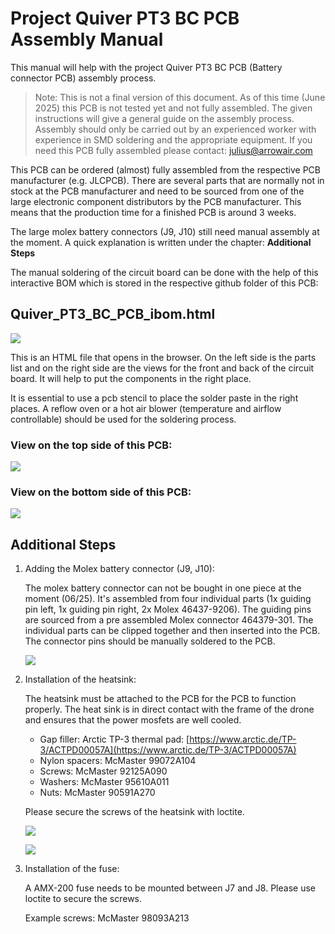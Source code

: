 # Project Quiver PT3 BC PCB Assembly Manual

This manual will help with the project Quiver PT3 BC PCB (Battery connector PCB) assembly process.

> Note: This is not a final version of this document. As of this time (June 2025) this PCB is not tested yet and not fully assembled. The given instructions will give a general guide on the assembly process. Assembly should only be carried out by an experienced worker with experience in SMD soldering and the appropriate equipment. If you need this PCB fully assembled please contact: julius@arrowair.com

This PCB can be ordered (almost) fully assembled from the respective PCB manufacturer (e.g. JLCPCB). There are several parts that are normally not in stock at the PCB manufacturer and need to be sourced from one of the large electronic component distributors by the PCB manufacturer. This means that the production time for a finished PCB is around 3 weeks.

The large molex battery connectors (J9, J10) still need manual assembly at the moment. A quick explanation is written under the chapter: **Additional Steps**

The manual soldering of the circuit board can be done with the help of this interactive BOM which is stored in the respective github folder of this PCB:

## Quiver_PT3_BC_PCB_ibom.html

![](https://holocron.so/uploads/c8d63ef8-image.png)

This is an HTML file that opens in the browser. On the left side is the parts list and on the right side are the views for the front and back of the circuit board. It will help to put the components in the right place.

It is essential to use a pcb stencil to place the solder paste in the right places. A reflow oven or a hot air blower (temperature and airflow controllable) should be used for the soldering process.

### View on the top side of this PCB:

![](https://holocron.so/uploads/d6ef6395-quiver-pt3-bc-pcb-1.png)

### View on the bottom side of this PCB:

![](https://holocron.so/uploads/cded9627-quiver-pt3-bc-pcb-2.png)

## Additional Steps

1. Adding the Molex battery connector (J9, J10):

   The molex battery connector can not be bought in one piece at the moment (06/25). It's assembled from four individual parts (1x guiding pin left, 1x guiding pin right, 2x Molex 46437-9206). The guiding pins are sourced from a pre assembled Molex connector 464379-301. The individual parts can be clipped together and then inserted into the PCB. The connector pins should be manually soldered to the PCB.

   ![](https://holocron.so/uploads/83d54751-image.png)


2. Installation of the heatsink:

   The heatsink must be attached to the PCB for the PCB to function properly. The heat sink is in direct contact with the frame of the drone and ensures that the power mosfets are well cooled.

   - Gap filler: Arctic TP-3 thermal pad: [https://www.arctic.de/TP-3/ACTPD00057A](https://www.arctic.de/TP-3/ACTPD00057A)
   - Nylon spacers: McMaster 99072A104
   - Screws: McMaster 92125A090
   - Washers: McMaster 95610A011
   - Nuts: McMaster 90591A270

   Please secure the screws of the heatsink with loctite.

   ![](https://holocron.so/uploads/4455d95f-image.png)

   ![](https://holocron.so/uploads/e7d71f54-image.png)


3. Installation of the fuse:

   A AMX-200 fuse needs to be mounted between J7 and J8. Please use loctite to secure the screws.

   Example screws: McMaster 98093A213
